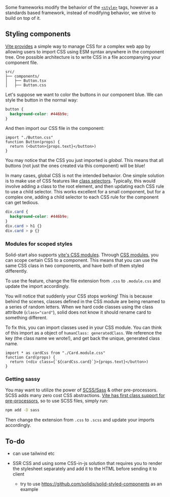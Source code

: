 <Title>CSS and Syling</Title>

Some frameworks modify the behavior of the [`<style>`](https://developer.mozilla.org/en-US/docs/Web/HTML/Element/style) tags, however as a standards based framework, instead of modifying behavior, we strive to build on top of it.

## Styling components

[Vite provides](https://vitejs.dev/guide/features.html#css) a simple way to manage CSS for a complex web app by allowing users to import CSS using ESM syntax anywhere in the component tree. One possible architecture is to write CSS in a file accompanying your component file.

```
src/
├── components/
│   ├── Button.tsx
│   ├── Button.css
```

Let's suppose we want to color the buttons in our component blue. We can style the button in the normal way:

```css
button {
  background-color: #446b9e;
}
```

And then import our CSS file in the component:

```tsx
import "./Button.css"
function Button(props) {
  return (<button>{props.text}</button>)
}

```
You may notice that the CSS you just imported is _global_. This means that all buttons (not just the ones created via this component) will be blue!

In many cases, global CSS is not the intended behavior. One simple solution is to make use of CSS features like [class selectors](https://developer.mozilla.org/en-US/docs/Web/CSS/Class_selectors). Typically, this would involve adding a class to the root element, and then updating each CSS rule to use a child selector. This works excellent for a small component, but for a complex one, adding a child selector to each CSS rule for the component can get tedious.

```css
div.card {
  background-color: #446b9e;
}
div.card > h1 {}
div.card > p {}
```

### Modules for scoped styles

Solid-start also supports [vite's CSS modules](https://vitejs.dev/guide/features.html#css-modules). Through [CSS modules](https://github.com/css-modules/css-modules), you can scope certain CSS to a component. This means that you can use the same CSS class in two components, and have both of them styled differently.

To use the feature, change the file extension from `.css` to `.module.css` and update the import accordingly.

You will notice that suddenly your CSS stops working! This is because behind the scenes, classes defined in the CSS module are being renamed to a series of random letters. When we hard code classes using the class attribute (`class="card"`), solid does not know it should rename card to something different.

To fix this, you can import classes used in your CSS module. You can think of this import as a object of `humanClass: generatedClass`. We reference the key (the class name we wrote!), and get back the unique, generated class name.

```tsx
import * as cardCss from "./Card.module.css"
function Card(props) {
  return (<div class={`${cardCss.card}`}>{props.text}</button>)
}
```

### Getting sassy

You may want to utilize the power of [SCSS/Sass](https://sass-lang.com) & other pre-processors. SCSS adds many zero cost CSS abstractions. [Vite has first class support for pre-processors](https://vitejs.dev/guide/features.html#css-pre-processors), so to use SCSS files, simply run:

```bash
npm add -D sass
```

Then change the extension from `.css` to `.scss` and update your imports accordingly.

## To-do

- can use tailwind etc

- SSR CSS and using some CSS-in-js solution that requires you to render the stylesheet separately and add it to the HTML before sending it to client
  - try to use https://github.com/solidjs/solid-styled-components as an example
